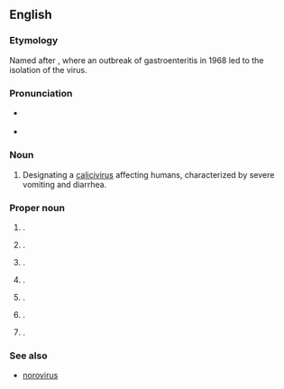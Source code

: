 ==English==

===Etymology===
Named after {{w|Norwalk, Ohio}}, where an outbreak of gastroenteritis in 1968 led to the isolation of the virus.

===Pronunciation===
* {{a|UK}} {{IPA|en|/ˈnɔː.wɔːk/}}
* {{a|US}} {{IPA|en|/ˈnɔ(ː)ɹ.wɔːk/}}

===Noun===
{{en-noun|-}}

# {{lb|en|medicine|virology}} Designating a [[calicivirus]] affecting humans, characterized by severe vomiting and diarrhea.

===Proper noun===
{{en-proper noun}}

# {{place|en|city|co/Los Angeles County|s/California|c/US}}.
# {{place|en|city|co/Fairfield County|s/Connecticut|c/US}}.
# {{place|en|river|s/Connecticut|c/US}}.
# {{place|en|city|co/Warren County|s/Iowa|c/US}}.
# {{place|en|city/county seat|co/Huron County|s/Ohio|c/US}}.
# {{place|en|village|co/Monroe County|s/Wisconsin|c/US}}.
# {{place|en|unincorporated community|co/Manistee County|s/Michigan|c/US}}.

===See also===
* [[norovirus]]